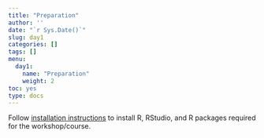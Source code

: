 ---
title: "Preparation"
author: ''
date: "`r Sys.Date()`"
slug: day1
categories: []
tags: []
menu:
  day1:
    name: "Preparation"
    weight: 2
toc: yes
type: docs
---

Follow [installation instructions](https://intro-to-r-for-decision-modelers.netlify.app/days/day1/install/) to install R, RStudio, and R packages required for the workshop/course.

